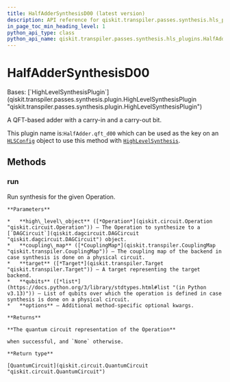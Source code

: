 ```yaml
---
title: HalfAdderSynthesisD00 (latest version)
description: API reference for qiskit.transpiler.passes.synthesis.hls_plugins.HalfAdderSynthesisD00 in the latest version of qiskit
in_page_toc_min_heading_level: 1
python_api_type: class
python_api_name: qiskit.transpiler.passes.synthesis.hls_plugins.HalfAdderSynthesisD00
---
```


# HalfAdderSynthesisD00

<Class id="qiskit.transpiler.passes.synthesis.hls_plugins.HalfAdderSynthesisD00" isDedicatedPage={true} github="https://github.com/Qiskit/qiskit/tree/stable/2.2/qiskit/transpiler/passes/synthesis/hls_plugins.py#L1927-L1938" signature="qiskit.transpiler.passes.synthesis.hls_plugins.HalfAdderSynthesisD00" modifiers="class">
  Bases: [`HighLevelSynthesisPlugin`](qiskit.transpiler.passes.synthesis.plugin.HighLevelSynthesisPlugin "qiskit.transpiler.passes.synthesis.plugin.HighLevelSynthesisPlugin")

  A QFT-based adder with a carry-in and a carry-out bit.

  This plugin name is:`HalfAdder.qft_d00` which can be used as the key on an [`HLSConfig`](qiskit.transpiler.passes.HLSConfig "qiskit.transpiler.passes.HLSConfig") object to use this method with [`HighLevelSynthesis`](qiskit.transpiler.passes.HighLevelSynthesis "qiskit.transpiler.passes.HighLevelSynthesis").

  ## Methods

  ### run

  <Function id="qiskit.transpiler.passes.synthesis.hls_plugins.HalfAdderSynthesisD00.run" github="https://github.com/Qiskit/qiskit/tree/stable/2.2/qiskit/transpiler/passes/synthesis/hls_plugins.py#L1934-L1938" signature="run(high_level_object, coupling_map=None, target=None, qubits=None, **options)">
    Run synthesis for the given Operation.

    **Parameters**

    *   **high\_level\_object** ([*Operation*](qiskit.circuit.Operation "qiskit.circuit.Operation")) – The Operation to synthesize to a [`DAGCircuit`](qiskit.dagcircuit.DAGCircuit "qiskit.dagcircuit.DAGCircuit") object.
    *   **coupling\_map** ([*CouplingMap*](qiskit.transpiler.CouplingMap "qiskit.transpiler.CouplingMap")) – The coupling map of the backend in case synthesis is done on a physical circuit.
    *   **target** ([*Target*](qiskit.transpiler.Target "qiskit.transpiler.Target")) – A target representing the target backend.
    *   **qubits** ([*list*](https://docs.python.org/3/library/stdtypes.html#list "(in Python v3.13)")) – List of qubits over which the operation is defined in case synthesis is done on a physical circuit.
    *   **options** – Additional method-specific optional kwargs.

    **Returns**

    **The quantum circuit representation of the Operation**

    when successful, and `None` otherwise.

    **Return type**

    [QuantumCircuit](qiskit.circuit.QuantumCircuit "qiskit.circuit.QuantumCircuit")
  </Function>
</Class>

